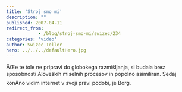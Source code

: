 ```yaml
---
title: 'Stroj smo mi'
description: ""
published: 2007-04-11
redirect_from: 
            - /blog/stroj-smo-mi/swizec/234
categories: 'video'
author: Swizec Teller
hero: ../../../defaultHero.jpg
---
```

ÄŒe te tole ne pripravi do globokega razmišljanja, si budala brez sposobnosti Äloveških miselnih procesov in popolno asimiliran. Sedaj konÄno vidim internet v svoji pravi podobi, je Borg.